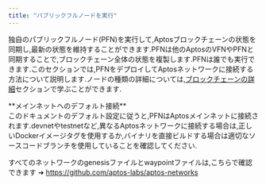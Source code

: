 ```yaml
---
title: "パブリックフルノードを実行"
---
```







独自のパブリックフルノード(PFN)を実行して,Aptosブロックチェーンの状態を同期し,最新の状態を維持することができます.PFNは他のAptosのVFNやPFNと同期することで,ブロックチェーン全体の状態を複製します.PFNは誰でも実行できます.このセクションでは,PFNをデプロイしてAptosネットワークに接続する方法について説明します.ノードの種類の詳細については,[ブロックチェーンの詳細](/ja/network/blockchain)セクションで学ぶことができます.

<Aside type="note">
  **メインネットへのデフォルト接続**<br />
  このドキュメントのデフォルト設定に従うと,PFNはAptosメインネットに接続されます.devnetやtestnetなど,異なるAptosネットワークに接続する場合は,正しいDockerイメージタグを使用するか,バイナリを直接ビルドする場合は適切なソースコードブランチを使用していることを確認してください.

  すべてのネットワークのgenesisファイルとwaypointファイルは,こちらで確認できます ➜ https://github.com/aptos-labs/aptos-networks
</Aside>
